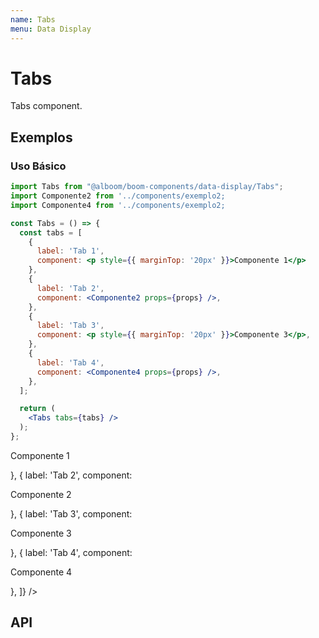 ```yaml
---
name: Tabs
menu: Data Display
---
```




# Tabs

Tabs component.

## Exemplos

### Uso Básico

```jsx
import Tabs from "@alboom/boom-components/data-display/Tabs";
import Componente2 from '../components/exemplo2;
import Componente4 from '../components/exemplo2;

const Tabs = () => {
  const tabs = [
    {
      label: 'Tab 1',
      component: <p style={{ marginTop: '20px' }}>Componente 1</p>
    },
    {
      label: 'Tab 2',
      component: <Componente2 props={props} />,
    },
    {
      label: 'Tab 3',
      component: <p style={{ marginTop: '20px' }}>Componente 3</p>,
    },
    {
      label: 'Tab 4',
      component: <Componente4 props={props} />,
    },
  ];

  return (
    <Tabs tabs={tabs} />
  );
};
```

<Playground>
  <Tabs tabs={[
    {
      label: 'Tab 1',
      component: <p style={{ marginTop: '20px' }}>Componente 1</p>
    },
    {
      label: 'Tab 2',
      component: <p style={{ marginTop: '20px' }}>Componente 2</p>
    },
    {
      label: 'Tab 3',
      component: <p style={{ marginTop: '20px' }}>Componente 3</p>
    },
    {
      label: 'Tab 4',
      component: <p style={{ marginTop: '20px' }}>Componente 4</p>
    },
  ]}
  />
</Playground>

## API

<Props of={Tabs} />

